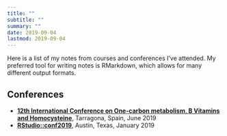 ```yaml
---
title: ""
subtitle: ""
summary: ""
date: 2019-09-04
lastmod: 2019-09-04
---
```

Here is a list of my notes from courses and conferences I've attended. My preferred tool for writing notes is RMarkdown, which allows for many different output formats. 

## Conferences

- [**12th International Conference on One-carbon metabolism, B Vitamins and Homocysteine**](/contributions/courses/homocysteine2019.html), Tarragona, Spain, June 2019
- [**RStudio::conf2019**](/contributions/courses/rstudioconf2019.html), Austin, Texas, January 2019 
    
